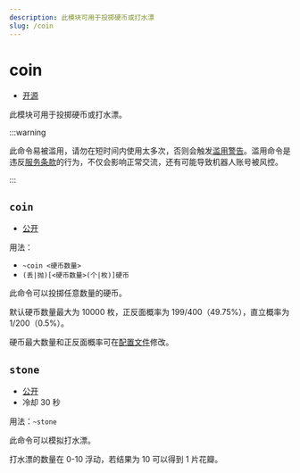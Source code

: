 ```yaml
---
description: 此模块可用于投掷硬币或打水漂
slug: /coin
---
```


# coin

-   [开源](/docs/help/faq#为什么有些模块没有开源)

此模块可用于投掷硬币或打水漂。

:::warning

此命令易被滥用，请勿在短时间内使用太多次，否则会触发[滥用警告](abuse_warning)。滥用命令是违反[服务条款](policy)的行为，不仅会影响正常交流，还有可能导致机器人账号被风控。

:::

## `coin`

-   [公开](permissions)

用法：

-   `~coin <硬币数量>`
-   `(丢|抛)[<硬币数量>(个|枚)]硬币`

此命令可以投掷任意数量的硬币。

默认硬币数量最大为 10000 枚，正反面概率为 199/400（49.75%），直立概率为 1/200（0.5%）。

硬币最大数量和正反面概率可在[配置文件](development/config)修改。

## `stone`

-   [公开](permissions)
-   冷却 30 秒

用法：`~stone`

此命令可以模拟打水漂。

打水漂的数量在 0-10 浮动，若结果为 10 可以得到 1 片花瓣。
